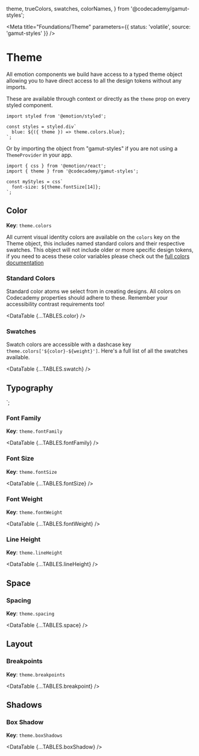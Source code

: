   theme,
  trueColors,
  swatches,
  colorNames,
} from '@codecademy/gamut-styles';

<Meta
  title="Foundations/Theme"
  parameters={{ status: 'volatile', source: 'gamut-styles' }}
/>

# Theme

All emotion components we build have access to a typed theme object allowing you to have direct access to all the design tokens without any imports.

These are available through context or directly as the `theme` prop on every styled component.

<div></div>

```tsx
import styled from '@emotion/styled';

const styles = styled.div`
  blue: ${({ theme }) => theme.colors.blue};
`;
```

Or by importing the object from "gamut-styles" if you are not using a `ThemeProvider` in your app.

```tsx
import { css } from '@emotion/react';
import { theme } from '@codecademy/gamut-styles';

const myStyles = css`
  font-size: ${theme.fontSize[14]};
`;
```

## Color

**Key**: `theme.colors`

All current visual identity colors are available on the `colors` key on the Theme object, this includes named standard colors and their respective swatches. This object will not include older or more specific design tokens, if you need to acess these color variables please check out the [full colors documentation](/?path=/docs/foundations-colors--standard)

### Standard Colors

Standard color atoms we select from in creating designs. All colors on Codecademy properties should adhere to these. Remember your accessibility contrast requirements too!

<DataTable {...TABLES.color} />

### Swatches

Swatch colors are accessible with a dashcase key `theme.colors['${color}-${weight}']`. Here's a full list of all the swatches available.

<DataTable {...TABLES.swatch} />

## Typography


`;

### Font Family

**Key**: `theme.fontFamily`

<DataTable {...TABLES.fontFamily} />

### Font Size

**Key**: `theme.fontSize`

<DataTable {...TABLES.fontSize} />

### Font Weight

**Key**: `theme.fontWeight`

<DataTable {...TABLES.fontWeight} />

### Line Height

**Key**: `theme.lineHeight`

<DataTable {...TABLES.lineHeight} />

## Space

### Spacing

**Key**: `theme.spacing`

<DataTable {...TABLES.space} />

## Layout

### Breakpoints

**Key**: `theme.breakpoints`

<DataTable {...TABLES.breakpoint} />

## Shadows

### Box Shadow

**Key**: `theme.boxShadows`

<DataTable {...TABLES.boxShadow} />
